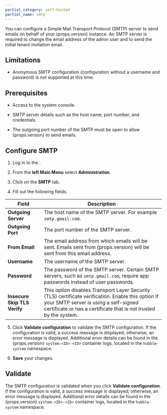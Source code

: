 ```yaml
---
partial_category: self-hosted
partial_name: smtp
---
```


You can configure a Simple Mail Transport Protocol (SMTP) server to send emails on behalf of your {props.version}
instance. An SMTP server is required to change the email address of the admin user and to send the initial tenant
invitation email.

## Limitations

- Anonymous SMTP configuration (configuration without a username and password) is not supported at this time. 

## Prerequisites

- Access to the system console.

- SMTP server details such as the host name, port number, and credentials.

- The outgoing port number of the SMTP must be open to allow {props.version} to send emails.

## Configure SMTP

1. Log in to the 
  <PaletteVertexUrlMapper
     edition={props.edition}
     text="system console"
     url="/system-management/#access-the-system-console"
   />.

2. From the **left Main Menu** select **Administration**.

3. Click on the **SMTP** tab.

4. Fill out the following fields.

| **Field**                    | **Description**                                                                                                                                                                           |
| ---------------------------- | ----------------------------------------------------------------------------------------------------------------------------------------------------------------------------------------- |
| **Outgoing Server**          | The host name of the SMTP server. For example `smtp.gmail.com`.                                                                                                                           |
| **Outgoing Port**            | The port number of the SMTP server.                                                                                                                                                       |
| **From Email**               | The email address from which emails will be sent. Emails sent from {props.version} will be sent from this email address.                                                                      |
| **Username**                 | The username of the SMTP server.                                                                                                                                                          |
| **Password**                 | The password of the SMTP server. Certain SMTP servers, such as `smtp.gmail.com`, require app passwords instead of user passwords.                                                                                                                                                         |
| **Insecure Skip TLS Verify** | This option disables Transport Layer Security (TLS) certificate verification. Enable this option if your SMTP server is using a self-signed certificate or has a certificate that is not trusted by the system.  |

5. Click **Validate configuration** to validate the SMTP configuration. If the configuration is valid, a success message
   is displayed; otherwise, an error message is displayed. Additional error details can be found in the {props.version} `system-<ID>-<ID>` container logs, located in the `hubble-system` namespace.

6. **Save** your changes.

## Validate

The SMTP configuration is validated when you click **Validate configuration**. If the configuration is valid, a success
message is displayed; otherwise, an error message is displayed. Additional error details can be found in the {props.version} `system-<ID>-<ID>` container logs, located in the `hubble-system` namespace.